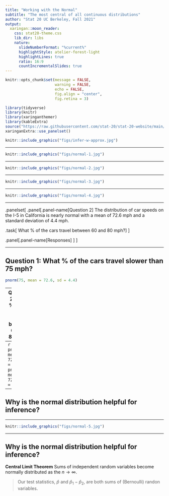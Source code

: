 ```yaml
---
title: "Working with the Normal"
subtitle: "The most central of all continuous distributions"
author: "Stat 20 UC Berkeley, Fall 2021"
output:
  xaringan::moon_reader:
    css: stat20-theme.css
    lib_dir: libs
    nature:
      slideNumberFormat: "%current%"
      highlightStyle: atelier-forest-light
      highlightLines: true
      ratio: 16:9
      countIncrementalSlides: true
---
```


```r
knitr::opts_chunk$set(message = FALSE,
                      warning = FALSE,
                      echo = FALSE,
                      fig.align = "center",
                      fig.retina = 3)

library(tidyverse)
library(knitr)
library(xaringanthemer)
library(kableExtra)
source("https://raw.githubusercontent.com/stat-20/stat-20-website/main/stat20-theme.R")
xaringanExtra::use_panelset()
```


```r
knitr::include_graphics("figs/infer-w-approx.jpg")
```

---

```r
knitr::include_graphics("figs/normal-1.jpg")
```

---

```r
knitr::include_graphics("figs/normal-2.jpg")
```

---

```r
knitr::include_graphics("figs/normal-3.jpg")
```

---

```r
knitr::include_graphics("figs/normal-4.jpg")
```

---

.panelset[
.panel[.panel-name[Question 2]
The distribution of car speeds on the I-5 in California is nearly normal with a mean of 72.6 mph and a standard deviation of 4.4 mph.

.task[
What % of the cars travel between 60 and 80 mph?
]
]

.panel[.panel-name[Responses]
<center>
<iframe src="https://embed.polleverywhere.com/multiple_choice_polls/QlHzhgLaQj82LTT41PufL?controls=none&short_poll=true" width="800px" height="600px"></iframe>
</center>
]
]

---

**Question 1**: What % of the cars travel slower than 75 mph? 
--
```r
pnorm(75, mean = 72.6, sd = 4.4)
```

--
**Question 2**: What % of the cars travel between 60 and 80 mph?
--
```r
pnorm(80, mean = 72.6, sd = 4.4) -
  pnorm(60, mean = 72.6, sd = 4.4)
```

---
## Why is the normal distribution helpful for inference?

---

```r
knitr::include_graphics("figs/normal-5.jpg")
```

---
## Why is the normal distribution helpful for inference?

**Central Limit Theorem**
Sums of independent random variables become normally distributed as the $n \rightarrow \infty$.

> Our test statistics, $\hat{p}$ and $\hat{p}_1 - \hat{p}_2$, are both sums of (Bernoulli) randon variables.